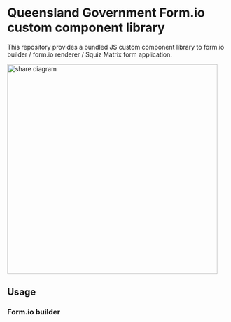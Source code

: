 
<Meta title="Welcome" />

# Queensland Government Form.io custom component library

This repository provides a bundled JS custom component library to form.io builder / form.io renderer / Squiz Matrix form application.

<img src={Formiocustomcomponent} alt="share diagram" width="480" />

## Usage

### Form.io builder

